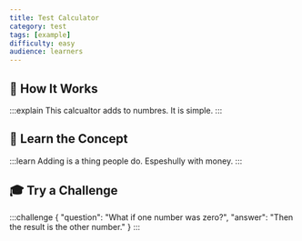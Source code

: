```yaml
---
title: Test Calculator
category: test
tags: [example]
difficulty: easy
audience: learners
---
```


<CalculatorTest />

## 🧾 How It Works
:::explain
This calcualtor adds to numbres. It is simple.
:::

## 🧠 Learn the Concept
:::learn
Adding is a thing people do. Espeshully with money.
:::

## 🎓 Try a Challenge
:::challenge
{ "question": "What if one number was zero?", "answer": "Then the result is the other number." }
:::
